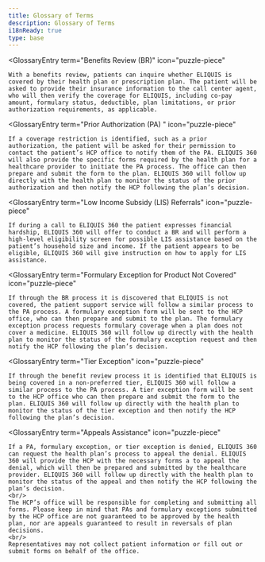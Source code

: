 ```yaml
---
title: Glossary of Terms
description: Glossary of Terms
i18nReady: true
type: base
---
```

 
<GlossaryEntry 
	term="Benefits Review (BR)"
	icon="puzzle-piece"
>
	With a benefits review, patients can inquire whether ELIQUIS is covered by their health plan or prescription plan. The patient will be asked to provide their insurance information to the call center agent, who will then verify the coverage for ELIQUIS, including co-pay amount, formulary status, deductible, plan limitations, or prior authorization requirements, as applicable.
</GlossaryEntry>

<GlossaryEntry 
	term="Prior Authorization (PA) "
	icon="puzzle-piece"
>
	If a coverage restriction is identified, such as a prior authorization, the patient will be asked for their permission to contact the patient’s HCP office to notify them of the PA. ELIQUIS 360 will also provide the specific forms required by the health plan for a healthcare provider to initiate the PA process. The office can then prepare and submit the form to the plan. ELIQUIS 360 will follow up directly with the health plan to monitor the status of the prior authorization and then notify the HCP following the plan’s decision.
</GlossaryEntry>

<GlossaryEntry 
	term="Low Income Subsidy (LIS) Referrals"
	icon="puzzle-piece"
>
	If during a call to ELIQUIS 360 the patient expresses financial hardship, ELIQUIS 360 will offer to conduct a BR and will perform a high-level eligibility screen for possible LIS assistance based on the patient’s household size and income. If the patient appears to be eligible, ELIQUIS 360 will give instruction on how to apply for LIS assistance.
</GlossaryEntry>

<GlossaryEntry 
	term="Formulary Exception for Product Not Covered"
	icon="puzzle-piece"
>
	If through the BR process it is discovered that ELIQUIS is not covered, the patient support service will follow a similar process to the PA process. A formulary exception form will be sent to the HCP office, who can then prepare and submit to the plan. The formulary exception process requests formulary coverage when a plan does not cover a medicine. ELIQUIS 360 will follow up directly with the health plan to monitor the status of the formulary exception request and then notify the HCP following the plan’s decision.
</GlossaryEntry>

<GlossaryEntry 
	term="Tier Exception"
	icon="puzzle-piece"
>
	If through the benefit review process it is identified that ELIQUIS is being covered in a non-preferred tier, ELIQUIS 360 will follow a similar process to the PA process. A tier exception form will be sent to the HCP office who can then prepare and submit the form to the plan. ELIQUIS 360 will follow up directly with the health plan to monitor the status of the tier exception and then notify the HCP following the plan’s decision.
</GlossaryEntry>

<GlossaryEntry 
	term="Appeals Assistance"
	icon="puzzle-piece"
>
	If a PA, formulary exception, or tier exception is denied, ELIQUIS 360 can request the health plan’s process to appeal the denial. ELIQUIS 360 will provide the HCP with the necessary forms a to appeal the denial, which will then be prepared and submitted by the healthcare provider. ELIQUIS 360 will follow up directly with the health plan to monitor the status of the appeal and then notify the HCP following the plan’s decision.
	<br/>
	The HCP’s office will be responsible for completing and submitting all forms. Please keep in mind that PAs and formulary exceptions submitted by the HCP office are not guaranteed to be approved by the health plan, nor are appeals guaranteed to result in reversals of plan decisions.
	<br/>
	Representatives may not collect patient information or fill out or submit forms on behalf of the office.
</GlossaryEntry>
